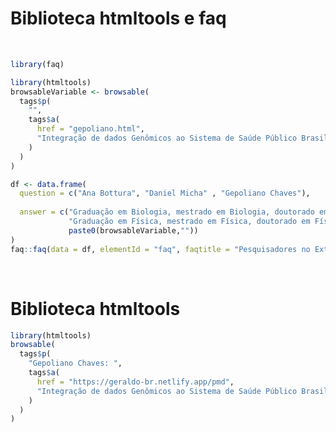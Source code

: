 # Biblioteca htmltools e faq

\

```r

library(faq)

library(htmltools)
browsableVariable <- browsable(
  tags$p(
    "", 
    tags$a(
      href = "gepoliano.html",
      "Integração de dados Genômicos ao Sistema de Saúde Público Brasileiro (SUS)"
    )
  )
)

df <- data.frame(
  question = c("Ana Bottura", "Daniel Micha" , "Gepoliano Chaves"),
  
  answer = c("Graduação em Biologia, mestrado em Biologia, doutorado em Biologia",
             "Graduação em Física, mestrado em Física, doutorado em Física",
             paste0(browsableVariable,""))
)
faq::faq(data = df, elementId = "faq", faqtitle = "Pesquisadores no Exterior")

```

\

# Biblioteca htmltools

```r
library(htmltools)
browsable(
  tags$p(
    "Gepoliano Chaves: ", 
    tags$a(
      href = "https://geraldo-br.netlify.app/pmd",
      "Integração de dados Genômicos ao Sistema de Saúde Público Brasileiro (SUS)"
    )
  )
)
```

